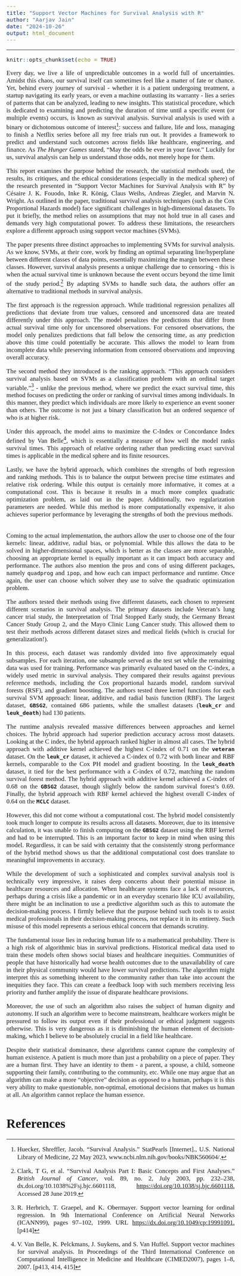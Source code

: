 ```yaml
---
title: "Support Vector Machines for Survival Analysis with R"
author: "Aarjav Jain"
date: "2024-10-26"
output: html_document
---
```


<style>
h1.title, h4.author, h4.date {
  text-align: center;
}

body {
  text-align: justify;
  font-family: "Times New Roman";
  font-size: 17px;
}

</style>
---

```r
knitr::opts_chunk$set(echo = TRUE)
```

Every day, we live a life of unpredictable outcomes in a world full of uncertainties. Amidst this chaos, our survival itself can sometimes feel like a matter of fate or chance. Yet, behind every journey of survival - whether it is a patient undergoing treatment, a startup navigating its early years, or even a machine outlasting its warranty - lies a series of patterns that can be analyzed, leading to new insights. This statistical procedure, which is dedicated to examining and predicting the duration of time until a specific event (or multiple events) occurs, is known as survival analysis. Survival analysis is used with a binary or dichotomous outcome of interest[^1]: success and failure, life and loss, managing to finish a Netflix series before all my free trials run out. It provides a framework to predict and understand such outcomes across fields like healthcare, engineering, and finance. As *The Hunger Games* stated, "May the odds be ever in your favor." Luckily for us, survival analysis can help us understand those odds, not merely hope for them.

[^1]: Huecker, Shreffler, Jacob. “Survival Analysis.” StatPearls [Internet]., U.S. National Library of Medicine, 22 May 2023, www.ncbi.nlm.nih.gov/books/NBK560604/.

This report examines the purpose behind the research, the statistical methods used, the results, its critiques, and the ethical considerations (especially in the medical sphere) of the research presented in "Support Vector Machines for Survival Analysis with R" by Césaire J. K. Fouodo, Inke R. König, Claus Weihs, Andreas Ziegler, and Marvin N. Wright. As outlined in the paper, traditional survival analysis techniques (such as the Cox Proportional Hazards model) face significant challenges in high-dimensional datasets. To put it briefly, the method relies on assumptions that may not hold true in all cases and demands very high computational power. To address these limitations, the researchers explore a different approach using support vector machines (SVMs).

The paper presents three distinct approaches to implementing SVMs for survival analysis. As we know, SVMs, at their core, work by finding an optimal separating line/hyperplane between different classes of data points, essentially maximizing the margin between these classes. However, survival analysis presents a unique challenge due to censoring - this is when the actual survival time is unknown because the event occurs beyond the time limit of the study period.[^2] By adapting SVMs to handle such data, the authors offer an alternative to traditional methods in survival analysis.

[^2]: Clark, T G, et al. “Survival Analysis Part I: Basic Concepts and First Analyses.” *British Journal of Cancer*, vol. 89, no. 2, July 2003, pp. 232–238, dx.doi.org/10.1038%2Fsj.bjc.6601118, <https://doi.org/10.1038/sj.bjc.6601118.> Accessed 28 June 2019.

The first approach is the regression approach. While traditional regression penalizes all predictions that deviate from true values, censored and uncensored data are treated differently under this approach. The model penalizes the predictions that differ from actual survival time only for uncensored observations. For censored observations, the model only penalizes predictions that fall below the censoring time, as any prediction above this time could potentially be accurate. This allows the model to learn from incomplete data while preserving information from censored observations and improving overall accuracy.

The second method they introduced is the ranking approach. "This approach considers survival analysis based on SVMs as a classification problem with an ordinal target variable."[^3] - unlike the previous method, where we predict the exact survival time, this method focuses on predicting the order or ranking of survival times among individuals. In this manner, they predict which individuals are more likely to experience an event sooner than others. The outcome is not just a binary classification but an ordered sequence of who is at higher risk.

[^3]: R. Herbrich, T. Graepel, and K. Obermayer. Support vector learning for ordinal regression. In 9th International Conference on Artificial Neural Networks (ICANN99), pages 97–102, 1999. URL <https://dx.doi.org/10.1049/cp:19991091.> [p414]

Under this approach, the model aims to maximize the C-Index or Concordance Index defined by Van Belle[^4], which is essentially a measure of how well the model ranks survival times. This approach of relative ordering rather than predicting exact survival times is applicable in the medical sphere and its finite resources.

[^4]: V. Van Belle, K. Pelckmans, J. Suykens, and S. Van Huffel. Support vector machines for survival analysis. In Proceedings of the Third International Conference on Computational Intelligence in Medicine and Healthcare (CIMED2007), pages 1–8, 2007. [p413, 414, 415]

Lastly, we have the hybrid approach, which combines the strengths of both regression and ranking methods. This is to balance the output between precise time estimates and relative risk ordering. While this output is certainly more informative, it comes at a computational cost. This is because it results in a much more complex quadratic optimization problem, as laid out in the paper. Additionally, two regularization parameters are needed. While this method is more computationally expensive, it also achieves superior performance by leveraging the strengths of both the previous methods.   

Coming to the actual implementation, the authors allow the user to choose one of the four kernels: linear, additive, radial bias, or polynomial. While this allows the data to be solved in higher-dimensional spaces, which is better as the classes are more separable, choosing an appropriate kernel is equally important as it can impact both accuracy and performance. The authors also mention the pros and cons of using different packages, namely `quadprog` and `ipop`, and how each can impact performance and runtime. Once again, the user can choose which solver they use to solve the quadratic optimization problem.

The authors tested their methods using five different datasets, each chosen to represent different scenarios in survival analysis. The primary datasets include Veteran's lung cancer trial study, the Interpretation of Trial Stopped Early study, the Germany Breast Cancer Study Group 2, and the Mayo Clinic Lung Cancer study. This allowed them to test their methods across different dataset sizes and medical fields (which is crucial for generalization!).

In this process, each dataset was randomly divided into five approximately equal subsamples. For each iteration, one subsample served as the test set while the remaining data was used for training. Performance was primarily evaluated based on the C-index, a widely used metric in survival analysis. They compared their results against previous reference methods, including the Cox proportional hazards model, random survival forests (RSF), and gradient boosting. The authors tested three kernel functions for each survival SVM approach: linear, additive, and radial basis function (RBF). The largest dataset, **`GBSG2`**, contained 686 patients, while the smallest datasets (**`leuk_cr`** and **`leuk_death`**) had 130 patients.

The runtime analysis revealed massive differences between approaches and kernel choices. The hybrid approach had superior prediction accuracy across most datasets. Looking at the C index, the hybrid approach ranked higher in almost all cases. The hybrid approach with additive kernel achieved the highest C-index of 0.71 on the **`veteran`** dataset. On the **`leuk_cr`** dataset, it achieved a C-index of 0.72 with both linear and RBF kernels, comparable to the Cox PH model and gradient boosting. In the **`leuk_death`** dataset, it tied for the best performance with a C-index of 0.72, matching the random survival forest method. The hybrid approach with additive kernel achieved a C-index of 0.68 on the **`GBSG2`** dataset, though slightly below the random survival forest's 0.69. Finally, the hybrid approach with RBF kernel achieved the highest overall C-index of 0.64 on the **`MCLC`** dataset.

However, this did not come without a computational cost. The hybrid model consistently took much longer to compute its results across all datasets. Moreover, due to its intensive calculation, it was unable to finish computing on the **`GBSG2`** dataset using the RBF kernel and had to be interrupted. This is an important factor to keep in mind when using this model. Regardless, it can be said with certainty that the consistently strong performance of the hybrid method shows us that the additional computational cost does translate to meaningful improvements in accuracy.

While the development of such a sophisticated and complex survival analysis tool is technically very impressive, it raises deep concerns about their potential misuse in healthcare resources and allocation. When healthcare systems face a lack of resources, perhaps during a crisis like a pandemic or in an everyday scenario like ICU availability, there might be an inclination to use a predictive algorithm such as this to automate the decision-making process. I firmly believe that the purpose behind such tools is to assist medical professionals in their decision-making process, not replace it in its entirety. Such misuse of this model represents a serious ethical concern that demands scrutiny.

The fundamental issue lies in reducing human life to a mathematical probability. There is a high risk of algorithmic bias in survival predictions. Historical medical data used to train these models often shows social biases and healthcare inequities. Communities of people that have historically had worse health outcomes due to the unavailability of care in their physical community would have lower survival predictions. The algorithm might interpret this as something inherent to the community rather than take into account the inequities they face. This can create a feedback loop with such members receiving less priority and further amplify the issue of disparate healthcare provisions.

Moreover, the use of such an algorithm also raises the subject of human dignity and autonomy. If such an algorithm were to become mainstream, healthcare workers might be pressured to follow its output even if their professional or ethical judgment suggests otherwise. This is very dangerous as it is diminishing the human element of decision-making, which I believe to be absolutely crucial in a field like healthcare.

Despite their statistical dominance, these algorithms cannot capture the complexity of human existence. A patient is much more than just a probability on a piece of paper. They are a human first. They have an identity to them - a parent, a spouse, a child, someone supporting their family, contributing to the community, etc. While one may argue that an algorithm can make a more "objective" decision as opposed to a human, perhaps it is this very ability to make questionable, non-optimal, emotional decisions that makes us human at all. An algorithm cannot replace the human essence.

\newpage

# References
